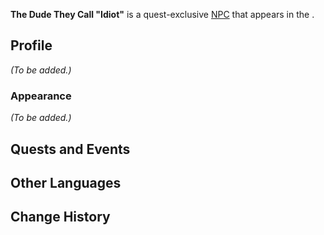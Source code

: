 {{Meta
<!-- Remove this template after adding the missing info -->
|missing_NPC_picture  = yes
|missing_NPC_profile  = yes
<!--
|missing_NPC_idle     = yes
|missing_NPC_dialogue = yes
-->
}}
{{Character Infobox
|type             = Quest NPC
|image            = NPC The Dude They Call "Idiot".png
|realname         = <!-- Optional, if different from in-game name -->
|deceased         = <!-- Past (for deceased prior to events of the game) or free response -->
|region           = <!-- Character's home/main nation -->
|location         = Fontaine<!-- Nation where you can find the character in the game -->
|affiliation      = Treasure Hoarders
|title            = 

|ancestry         = <!-- Clan/family -->
|father           = 
|mother           = 
|spouse           = 
|sibling          = 
|child            = 
|relative         = 

|voiceEN          = 
|voiceCN          = 
|voiceJP          = 
|voiceKR          = 
}}
'''The Dude They Call "Idiot"''' is a quest-exclusive [[NPC]] that appears in the {{Quest|The Shadow Over Petrichor}}.
<!--
==Location==
{{subst:#tag:gallery|
NPC Location {{subst:#titleparts:{{subst:PAGENAME}}}}.png{{subst:!}}{{subst:#titleparts:{{subst:PAGENAME}}}}'s location
NPC Location {{subst:#titleparts:{{subst:PAGENAME}}}} Context.png{{subst:!}}Additional context
}}
-->
==Profile==
<!--Detailed story/lore information goes here.-->
''(To be added.)''

===Appearance===
<!--Keep appearance section short and concise. Limit to 2 paragraphs with 3-4 sentences each.-->
''(To be added.)''

==Quests and Events==
{{Quests and Events}}
<!--
==Idle Quotes==
{{Dialogue Start}}
:{{DIcon|Idle}} {{Tx}}
::{{A|VO {{subst:#titleparts:{{subst:PAGENAME}}}} 01.ogg}} "{{Tx}}"
{{Dialogue End}}

==Dialogue==
{{Dialogue Start}}
:'''{{subst:#titleparts:{{subst:PAGENAME}}}}:''' 
:{{DIcon}}
{{Dialogue End}}

==Event Dialogue==
===Event Name===
{{Dialogue Start}}
:'''{{subst:#titleparts:{{subst:PAGENAME}}}}:'''
{{Dialogue End}}
-->
==Other Languages==
{{Other Languages|default_hidden=1
|en      = The Dude They Call "Idiot"
|zhs     = 被称作「笨蛋」的家伙
|zhs_rm  = 
|zht     = 被稱作「笨蛋」的傢伙
|zht_rm  = 
|ja      = 馬鹿と呼ばれる男
|ja_rm   = 
|ko      = 「바보」라고 불리는 녀석
|es      = Aquel al que llaman “idiota”
|fr      = Celui qu'on appelle « Crétin »
|ru      = Парень, которого все зовут «болван»
|th      = หนุ่มที่ถูกเรียกว่า "เจ้างั่ง"
|th_rm   = 
|vi      = Người Bị Gọi là "Tên Ngốc"
|de      = Der Kerl, der „Dummkopf“ genannt wird
|id      = Ia yang Dipanggil "Si Bodoh"
|pt      = O Cara Chamado de "Idiota"
|tr      = "Aptal" Dedikleri Adam
|it      = Il tizio che chiamano "idiota"
}}

==Change History==
{{Change History|4.6}}
<!--
==References==
{{Reflist}}
-->